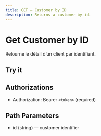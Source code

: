 ```yaml
---
title: GET — Customer by ID
description: Returns a customer by id.
---
```


# Get Customer by ID

Retourne le détail d’un client par identifiant.

## Try it

<ApiPlayground schema="/openapi.json" endpoint="/customers/{id}" method="get" />

## Authorizations

- Authorization: Bearer `<token>` (required)

## Path Parameters

- id (string) — customer identifier


